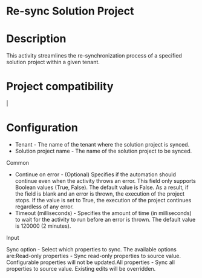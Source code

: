 ﻿# Re-sync Solution Project

# Description

This activity streamlines the re-synchronization process of a specified solution project within a given tenant.

# Project compatibility

|

# Configuration



* Tenant - The name of the tenant where the solution project is synced.
* Solution project name - The name of the solution project to be synced.



Common

* Continue on error - (Optional) Specifies if the automation should continue even when the activity throws an error. This field only supports Boolean values (True, False). The default value is False. As a result, if the field is blank and an error is thrown, the execution of the project stops. If the value is set to True, the execution of the project continues regardless of any error.
* Timeout (milliseconds) - Specifies the amount of time (in milliseconds) to wait for the activity to run before an error is thrown. The default value is 120000 (2 minutes).

Input

Sync option - Select which properties to sync. The available options are:Read-only properties - Sync read-only properties to source value. Configurable properties will not be updated.All properties - Sync all properties to source value. Existing edits will be overridden.

